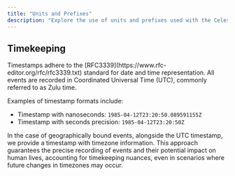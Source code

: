 ```yaml
---
title: "Units and Prefixes"
description: "Explore the use of units and prefixes used with the Celestra APIs."
---
```


## Timekeeping

<Info>
  Timestamps adhere to the [RFC3339](https://www.rfc-editor.org/rfc/rfc3339.txt)
  standard for date and time representation.
</Info>

<Info>
  All events are recorded in Coordinated Universal Time (UTC), commonly referred
  to as Zulu time.
</Info>

Examples of timestamp formats include:

- Timestamp with nanoseconds: `1985-04-12T23:20:50.089591155Z`
- Timestamp with seconds precision: `1985-04-12T23:20:50Z`

In the case of geographically bound events, alongside the UTC timestamp, we provide a timestamp with timezone information. This approach guarantees the precise recording of events and their potential impact on human lives, accounting for timekeeping nuances, even in scenarios where future changes in timezones may occur.

<Snippet file="cta-start-account.mdx" />
